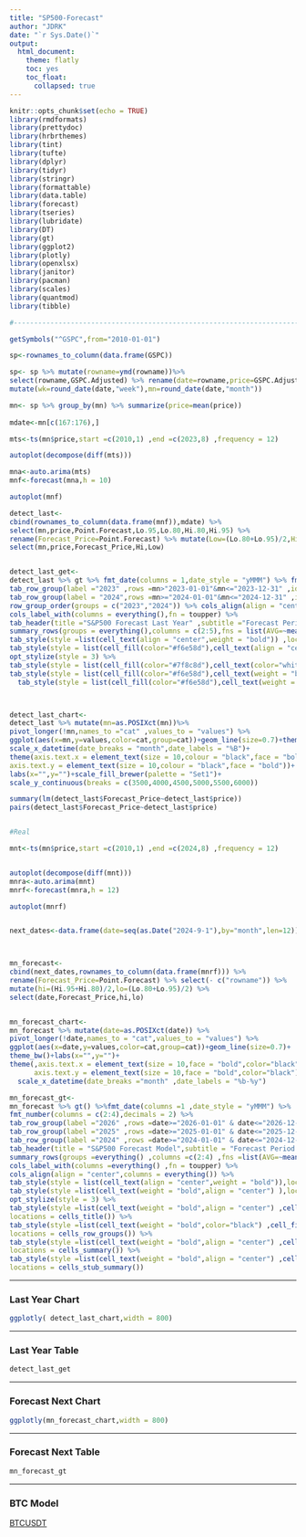 ```yaml
---
title: "SP500-Forecast"
author: "JDRK"
date: "`r Sys.Date()`"
output: 
  html_document:
    theme: flatly
    toc: yes
    toc_float:
      collapsed: true
---
```


```r
knitr::opts_chunk$set(echo = TRUE)
library(rmdformats)
library(prettydoc)
library(hrbrthemes)
library(tint)
library(tufte)
library(dplyr)
library(tidyr)
library(stringr)
library(formattable)
library(data.table)
library(forecast)
library(tseries)
library(lubridate)
library(DT)
library(gt)
library(ggplot2)
library(plotly)
library(openxlsx)
library(janitor)
library(pacman)
library(scales)
library(quantmod)
library(tibble)

#---------------------------------------------------------------------------

getSymbols("^GSPC",from="2010-01-01")

sp<-rownames_to_column(data.frame(GSPC))

sp<- sp %>% mutate(rowname=ymd(rowname))%>% 
select(rowname,GSPC.Adjusted) %>% rename(date=rowname,price=GSPC.Adjusted) %>%
mutate(wk=round_date(date,"week"),mn=round_date(date,"month"))

mn<- sp %>% group_by(mn) %>% summarize(price=mean(price))
 
mdate<-mn[c(167:176),]  

mts<-ts(mn$price,start =c(2010,1) ,end =c(2023,8) ,frequency = 12)

autoplot(decompose(diff(mts)))

mna<-auto.arima(mts)
mnf<-forecast(mna,h = 10)

autoplot(mnf)

detect_last<-
cbind(rownames_to_column(data.frame(mnf)),mdate) %>% 
select(mn,price,Point.Forecast,Lo.95,Lo.80,Hi.80,Hi.95) %>%
rename(Forecast_Price=Point.Forecast) %>% mutate(Low=(Lo.80+Lo.95)/2,Hi=(Hi.80+Hi.95)/2) %>% 
select(mn,price,Forecast_Price,Hi,Low)


detect_last_get<-
detect_last %>% gt %>% fmt_date(columns = 1,date_style = "yMMM") %>% fmt_number(columns = c(2:5),decimals = 2) %>% 
tab_row_group(label ="2023" ,rows =mn>"2023-01-01"&mn<="2023-12-31" ,id = "2023",group = "2023") %>% 
tab_row_group(label = "2024",rows =mn>="2024-01-01"&mn<="2024-12-31" ,id = "2024",group = "2024") %>% 
row_group_order(groups = c("2023","2024")) %>% cols_align(align = "center",columns = everything()) %>% 
cols_label_with(columns = everything(),fn = toupper) %>% 
tab_header(title ="S&P500 Forecast Last Year" ,subtitle ="Forecast Period: Sep 2023 - Jul 2024 " ) %>% 
summary_rows(groups = everything(),columns = c(2:5),fns = list(AVG=~mean(.)),formatter = fmt_number,decimals=1) %>% 
tab_style(style =list(cell_text(align = "center",weight = "bold")) ,locations =cells_body() ) %>% 
tab_style(style = list(cell_fill(color="#f6e58d"),cell_text(align = "center",weight = "bold")),locations =cells_title() ) %>% 
opt_stylize(style = 3) %>% 
tab_style(style = list(cell_fill(color="#7f8c8d"),cell_text(color="white",weight = "bold")),locations =cells_row_groups() )%>% 
tab_style(style = list(cell_fill(color="#f6e58d"),cell_text(weight = "bold")),locations =cells_summary() ) %>% 
  tab_style(style = list(cell_fill(color="#f6e58d"),cell_text(weight = "bold")),locations =cells_stub_summary() ) 



detect_last_chart<-
detect_last %>% mutate(mn=as.POSIXct(mn))%>% 
pivot_longer(!mn,names_to ="cat" ,values_to = "values") %>% 
ggplot(aes(x=mn,y=values,color=cat,group=cat))+geom_line(size=0.7)+theme_bw()+
scale_x_datetime(date_breaks = "month",date_labels = "%B")+
theme(axis.text.x = element_text(size = 10,colour = "black",face = "bold"),
axis.text.y = element_text(size = 10,colour = "black",face = "bold"))+
labs(x="",y="")+scale_fill_brewer(palette = "Set1")+
scale_y_continuous(breaks = c(3500,4000,4500,5000,5500,6000))

summary(lm(detect_last$Forecast_Price~detect_last$price))
pairs(detect_last$Forecast_Price~detect_last$price)


#Real

mnt<-ts(mn$price,start =c(2010,1) ,end =c(2024,8) ,frequency = 12)


autoplot(decompose(diff(mnt)))
mnra<-auto.arima(mnt)
mnrf<-forecast(mnra,h = 12)

autoplot(mnrf)


next_dates<-data.frame(date=seq(as.Date("2024-9-1"),by="month",len=12))



mn_forecast<-
cbind(next_dates,rownames_to_column(data.frame(mnrf))) %>%
rename(Forecast_Price=Point.Forecast) %>% select(- c("rowname")) %>% 
mutate(hi=(Hi.95+Hi.80)/2,lo=(Lo.80+Lo.95)/2) %>%
select(date,Forecast_Price,hi,lo) 


mn_forecast_chart<-
mn_forecast %>% mutate(date=as.POSIXct(date)) %>% 
pivot_longer(!date,names_to = "cat",values_to = "values") %>% 
ggplot(aes(x=date,y=values,color=cat,group=cat))+geom_line(size=0.7)+
theme_bw()+labs(x="",y="")+
theme(,axis.text.x = element_text(size = 10,face = "bold",color="black"),
      axis.text.y = element_text(size = 10,face = "bold",color="black"))+
  scale_x_datetime(date_breaks ="month" ,date_labels = "%b-%y")

mn_forecast_gt<-
mn_forecast %>% gt() %>%fmt_date(columns =1 ,date_style = "yMMM") %>% 
fmt_number(columns = c(2:4),decimals = 2) %>%
tab_row_group(label ="2026" ,rows =date>="2026-01-01" & date<="2026-12-31" ,id = "2026",group ="2026" ) %>% 
tab_row_group(label ="2025" ,rows =date>="2025-01-01" & date<="2025-12-31" ,id = "2025",group ="2025" )%>% 
tab_row_group(label ="2024" ,rows =date>="2024-01-01" & date<="2024-12-31" ,id = "2024",group ="2024" ) %>% 
tab_header(title = "S&P500 Forecast Model",subtitle = "Forecast Period : Sep 2024 : Feb 2026") %>% 
summary_rows(groups =everything() ,columns =c(2:4) ,fns =list(AVG=~mean(.)) ,formatter = fmt_number,decimals=1) %>% 
cols_label_with(columns =everything() ,fn = toupper) %>% 
cols_align(align = "center",columns = everything()) %>% 
tab_style(style = list(cell_text(align = "center",weight = "bold")),locations = cells_body()) %>% 
tab_style(style =list(cell_text(weight = "bold",align = "center") ),locations = cells_column_labels()) %>% 
opt_stylize(style = 3) %>% 
tab_style(style =list(cell_text(weight = "bold",align = "center") ,cell_fill(color="#f6e58d")),
locations = cells_title()) %>% 
tab_style(style =list(cell_text(weight = "bold",color="black") ,cell_fill(color="gray")),
locations = cells_row_groups()) %>% 
tab_style(style =list(cell_text(weight = "bold",align = "center") ,cell_fill(color="#f6e58d")),
locations = cells_summary()) %>% 
tab_style(style =list(cell_text(weight = "bold",align = "center") ,cell_fill(color="#f6e58d")),
locations = cells_stub_summary()) 
```

--------------------------------------------------------------------------

### Last Year Chart
```r
ggplotly( detect_last_chart,width = 800)
```

--------------------------------------------------------------------------
 
### Last Year Table
```r
detect_last_get
```


--------------------------------------------------------------------------
 
### Forecast Next Chart
```r
ggplotly(mn_forecast_chart,width = 800)
```

--------------------------------------------------------------------------

### Forecast Next Table
```r
mn_forecast_gt
```

--------------------------------------------------------------------------




### BTC Model 
[BTCUSDT](https://afaaqitc.github.io/BTC-Forecast/)